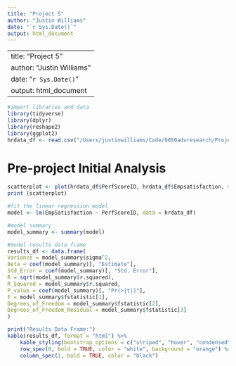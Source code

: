 ```yaml
---
title: "Project 5"
author: "Justin Williams"
date: "`r Sys.Date()`"
output: html_document
---
```


---
title: "Project 5"
author: "Justin Williams"
date: "`r Sys.Date()`"
output: html_document
---

```r
#import libraries and data
library(tidyverse)
library(dplyr)
library(reshape2)
library(ggplot2)
hrdata_df <- read.csv("/Users/justinwilliams/Code/9050advresearch/Project 5/HRData.csv")
```

# Pre-project Initial Analysis
```r
scatterplot <- plot(hrdata_df$PerfScoreID, hrdata_df$Empsatisfaction, main="Performance Score vs Employee Satisfaction", xlab="Performance Score", ylab="Employee Satisfaction", pch=19)
print (scatterplot)
```

```r
#fit the linear regression model
model <- lm(EmpSatisfaction ~ PerfScoreID, data = hrdata_df)

#model summary
model_summary <- summary(model)

#model results data frame
results_df <- data.frame(
Variance = model_summary$sigma^2,
Beta = coef(model_summary)[, "Estimate"],
Std_Error = coef(model_summary)[, "Std. Error"],
R = sqrt(model_summary$r.squared),
R_Squared = model_summary$r.squared,
P_value = coef(model_summary)[, "Pr(>|t|)"],
F = model_summary$fstatistic[1],
Degrees_of_Freedom = model_summary$fstatistic[2],
Degrees_of_Freedom_Residual = model_summary$fstatistic[3]
)
```

```r
print("Results Data Frame:")
kable(results_df, format = "html") %>%
    kable_styling(bootstrap_options = c("striped", "hover", "condensed", "responsive")) %>%
    row_spec(0, bold = TRUE, color = "white", background = "orange") %>%
    column_spec(1, bold = TRUE, color = "black")
```
